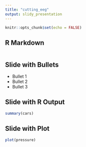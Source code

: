 ```yaml
---
title: "cutting_eeg"
output: slidy_presentation
---
```


```r
knitr::opts_chunk$set(echo = FALSE)
```

## R Markdown

```r



```

## Slide with Bullets

- Bullet 1
- Bullet 2
- Bullet 3

## Slide with R Output

```r
summary(cars)
```

## Slide with Plot

```r
plot(pressure)
```

